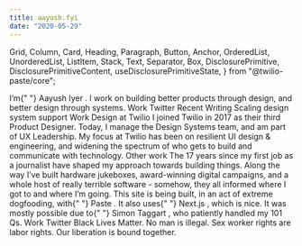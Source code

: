 ```yaml
---
title: aayush.fyi
date: "2020-05-29"
---
```


  Grid,
  Column,
  Card,
  Heading,
  Paragraph,
  Button,
  Anchor,
  OrderedList,
  UnorderedList,
  ListItem,
  Stack,
  Text,
  Separator,
  Box,
  DisclosurePrimitive,
  DisclosurePrimitiveContent,
  useDisclosurePrimitiveState,
} from "@twilio-paste/core";

<Grid gutter="space40">
  <Column span={4} offset={1}>
    <Heading as="h1" variant="heading10">
      I&rsquo;m{" "}
      <Box as="span" backgroundColor="colorBackgroundBrandHighlight">
        Aayush Iyer
      </Box>
      . I work on building better products through design, and better design
      through systems.
    </Heading>
    <Box backgroundColor="colorText">
      <Stack orientation="horizontal" spacing="space60">
        <Link href="/work" passHref>
          <Anchor>Work</Anchor>
        </Link>
        <Link href="//twitter.com/aayush" passHref>
          <Anchor>Twitter</Anchor>
        </Link>
      </Stack>
    </Box>
  </Column>
</Grid>
<Box marginTop="space100">
  <Grid gutter="space40">
    <Column span={4} offset={1}>
      <Heading as="h2" variant="heading20">
        Recent Writing
      </Heading>
      <Box backgroundColor="colorText">
        <Stack orientation="horizontal" spacing="space60">
          <Link href="/writing/scaling_support" passHref>
            <Anchor>Scaling design system support</Anchor>
          </Link>
        </Stack>
      </Box>
    </Column>
    <Column span={4}>
      <Heading as="h2" variant="heading20">
        Work
      </Heading>
      <Heading as="h3" variant="heading40">
        Design at Twilio
      </Heading>
      <Paragraph>
        I joined Twilio in 2017 as their third Product Designer. Today, I manage
        the Design Systems team, and am part of UX Leadership. My focus at
        Twilio has been on resilient UI design &amp; engineering, and widening
        the spectrum of who gets to build and communicate with technology.
      </Paragraph>
      <Heading as="h3" variant="heading40">
        Other work
      </Heading>
      <Paragraph>
        The 17 years since my first job as a journalist have shaped my approach
        towards building things. Along the way I&rsquo;ve built hardware
        jukeboxes, award-winning digital campaigns, and a whole host of really
        terrible software - somehow, they all informed where I got to and where
        I&rsquo;m going.
      </Paragraph>
    </Column>
  </Grid>
</Box>
<Box
  as="section"
  marginTop="space50"
  paddingTop="space100"
  paddingBottom="space100"
  backgroundColor="colorBackgroundInverse"
>
  <Grid gutter={["space0", "space0", "space100"]}>
    <Column span={[8, 8, 2]} offset={[1, 1, 1]}>
      <Text as="p" color="colorTextInverse">
        This site is being built, in an act of extreme dogfooding, with{" "}
        <Link href="//paste.twilio.design/" passHref>
          <Text as="a" color="colorTextInverse">
            Paste
          </Text>
        </Link>
        . It also uses{" "}
        <Link href="//nextjs.org/" passHref>
          <Text as="a" color="colorTextInverse">
            Next.js
          </Text>
        </Link>
        , which is nice. It was mostly possible due to{" "}
        <Link href="//simontaggart.com/" passHref>
          <Text as="a" color="colorTextInverse">
            Simon Taggart
          </Text>
        </Link>
        , who patiently handled my 101 Qs.
      </Text>
    </Column>
    <Column span={[8, 8, 2]} offset={[1, 1, 1]}>
      <Box>
        <Stack orientation="vertical" spacing="space30">
          <Link href="/work" passHref>
            <Text as="a" color="colorTextInverse">
              Work
            </Text>
          </Link>
          <Link href="//twitter.com/aayush" passHref>
            <Text as="a" color="colorTextInverse">
              Twitter
            </Text>
          </Link>
        </Stack>
      </Box>
    </Column>
    <Column span={[8, 8, 3]} offset={[1, 1, 0]}>
      <Box>
        <Stack orientation="vertical" spacing="space30">
          <Text as="p" color="colorTextInverse">
            Black Lives Matter.
          </Text>
          <Text as="p" color="colorTextInverse">
            No man is illegal.
          </Text>
          <Text as="p" color="colorTextInverse">
            Sex worker rights are labor rights.
          </Text>
          <Text as="p" color="colorTextInverse">
            Our liberation is bound together.
          </Text>
        </Stack>
      </Box>
    </Column>
  </Grid>
</Box>
